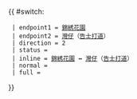{{ #switch: {{{format|}}}
  | endpoint1 = [[錦綉花園]]
  | endpoint2 = [[灣仔]]（[[告士打道]]）
  | direction = 2
  | status = 
  | inline = [[錦綉花園]] ↔ [[灣仔]]（[[告士打道]]）
  | normal =
  | full =
}}